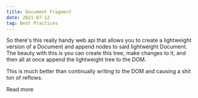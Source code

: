 ```yaml
---
title: Document Fragment
date: 2021-07-12
tag: Best Practices
---
```


So there's this really handy web api that allows you to create a lightweight version of a Document and append nodes to said lightweight Document. The beauty with this is you can create this tree, make changes to it, and then all at once
append the lightweight tree to the DOM.

This is much better than continually writing to the DOM and causing a shit ton of reflows.

<TextLink href="https://developer.mozilla.org/en-US/docs/Web/API/DocumentFragment">
  Read more
</TextLink>
